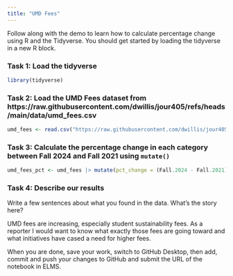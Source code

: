 ```yaml
---
title: "UMD Fees"
---
```


Follow along with the demo to learn how to calculate percentage change using R and the Tidyverse. You should get started by loading the tidyverse in a new R block.


### Task 1: Load the tidyverse

```r
library(tidyverse)
```


### Task 2: Load the UMD Fees dataset from https://raw.githubusercontent.com/dwillis/jour405/refs/heads/main/data/umd_fees.csv

```r
umd_fees <- read.csv("https://raw.githubusercontent.com/dwillis/jour405/refs/heads/main/data/umd_fees.csv")
```

### Task 3: Calculate the percentage change in each category between Fall 2024 and Fall 2021 using `mutate()`
```r
umd_fees_pct <- umd_fees |> mutate(pct_change = (Fall.2024 - Fall.2021) / Fall.2021 * 100)
```



### Task 4: Describe our results

Write a few sentences about what you found in the data. What's the story here?

UMD fees are increasing, especially student sustainability fees. As a reporter I would want to know what exactly those fees are going toward and what initiatives have cased a need for higher fees. 



When you are done, save your work, switch to GitHub Desktop, then add, commit and push your changes to GitHub and submit the URL of the notebook in ELMS.
